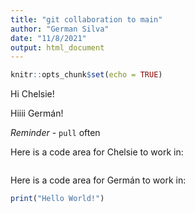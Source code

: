 ```yaml
---
title: "git collaboration to main"
author: "German Silva"
date: "11/8/2021"
output: html_document
---
```


```r
knitr::opts_chunk$set(echo = TRUE)
```


Hi Chelsie!

Hiiii Germán! 

*Reminder* - `pull` often

Here is a code area for Chelsie to work in:
```r

```


Here is a code area for Germán to work in:
```r
print("Hello World!")
```

